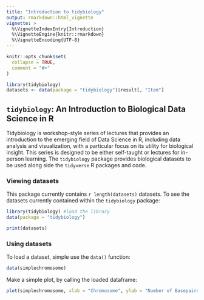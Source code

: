 ```yaml
---
title: "Introduction to tidybiology"
output: rmarkdown::html_vignette
vignette: >
  %\VignetteIndexEntry{Introduction}
  %\VignetteEngine{knitr::rmarkdown}
  %\VignetteEncoding{UTF-8}
---
```


```r
knitr::opts_chunk$set(
  collapse = TRUE,
  comment = "#>"
)
```

```r
library(tidybiology)
datasets <- data(package = "tidybiology")$result[, "Item"]
```
## `tidybiology`: An Introduction to Biological Data Science in R
Tidybiology is workshop-style series of lectures that provides an introduction to the emerging field of Data Science in R, including data analysis and visualization, with a particular focus on its utility for biological insight. This series is designed to be either self-taught or lectures for in-person learning. The `tidybiology` package provides biological datasets to be used along side the `tidyverse` R packages and code.  
  
### Viewing datasets
This package currently contains `r length(datasets)` datasets. To see the datasets currently contained within the `tidybiology` package:  
```r
library(tidybiology) #load the library
data(package = "tidybiology")
```

```r
print(datasets)
```
  
### Using datasets
To load a dataset, simple use the `data()` function:
```r
data(simplechromosome)
```
  
Make a simple plot, by calling the loaded dataframe:  
```r
plot(simplechromosome, xlab = "Chromosome", ylab = "Number of Basepairs")
```
